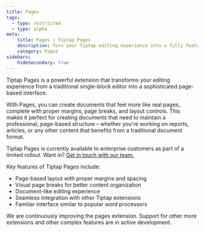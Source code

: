 ```yaml
---
title: Pages
tags:
  - type: restricted
  - type: alpha
meta:
    title: Pages | Tiptap Pages
    description: Turn your Tiptap editing experience into a fully featured page style layout
    category: Pages
sidebars:
    hideSecondary: true
---
```



Tiptap Pages is a powerful extension that transforms your editing experience from a traditional single-block editor into a sophisticated page-based interface.

<CodeDemo isPro src="https://deploy-preview-369--tiptap-pro.netlify.app/preview/extensions/pages" />

With Pages, you can create documents that feel more like real pages, complete with proper margins, page breaks, and layout controls. This makes it perfect for creating documents that need to maintain a professional, page-based structure – whether you're working on reports, articles, or any other content that benefits from a traditional document format.

<Callout title="Limited release" variant="hint">
    Tiptap Pages is currently available to enterprise customers as part of a limited rollout. Want in? <a href="https://tiptap-suite.notion.site/1b601ffa3ebc80a281a8ea0b03b19bdd?pvs=105">Get in touch with our team.</a>
</Callout>

Key features of Tiptap Pages include:
- Page-based layout with proper margins and spacing
- Visual page breaks for better content organization
- Document-like editing experience
- Seamless integration with other Tiptap extensions
- Familiar interface similar to popular word processors

We are continuously improving the pages extension. Support for other more extensions and other complex features are in active development.
